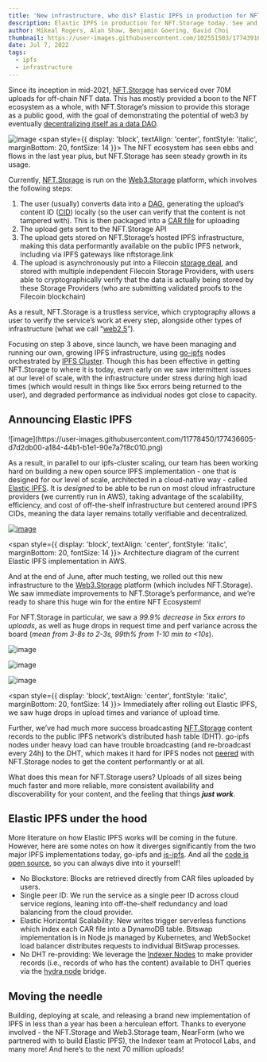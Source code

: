 ```yaml
---
title: 'New infrastructure, who dis? Elastic IPFS in production for NFT.Storage'
description: Elastic IPFS in production for NFT.Storage today. See and feel the difference!
author: Mikeal Rogers, Alan Shaw, Benjamin Goering, David Choi
thumbnail: https://user-images.githubusercontent.com/102551503/177439167-7f94f062-0c4b-4055-b461-7edf24468294.png
date: Jul 7, 2022
tags:
  - ipfs
  - infrastructure
---
```


Since its inception in mid-2021, [NFT.Storage](http://NFT.Storage) has serviced over 70M uploads for off-chain NFT data. This has mostly provided a boon to the NFT ecosystem as a whole, with NFT.Storage’s mission to provide this storage as a public good, with the goal of demonstrating the potential of web3 by eventually [decentralizing itself as a data DAO](https://nft.storage/blog/post/2022-01-20-decentralizing-nft-storage/).

![image](https://user-images.githubusercontent.com/11778450/177436535-4c010006-b9b5-46ba-ac52-375fb5a74e9e.png)
<span style={{ display: 'block', textAlign: 'center', fontStyle: 'italic', marginBottom: 20, fontSize: 14 }}>
  The NFT ecosystem has seen ebbs and flows in the last year plus, but NFT.Storage has seen steady growth in its usage.
</span>

Currently, [NFT.Storage](http://NFT.Storage) is run on the [Web3.Storage](http://Web3.Storage) platform, which involves the following steps:

1. The user (usually) converts data into a [DAG](https://docs.ipfs.io/concepts/merkle-dag/), generating the upload’s content ID ([CID](https://docs.ipfs.io/concepts/content-addressing/)) locally (so the user can verify that the content is not tampered with). This is then packaged into a [CAR file](https://ipld.io/specs/transport/car/) for uploading
2. The upload gets sent to the NFT.Storage API
3. The upload gets stored on NFT.Storage’s hosted IPFS infrastructure, making this data performantly available on the public IPFS network, including via IPFS gateways like nftstorage.link
4. The upload is asynchronously put into a Filecoin [storage deal](https://filecoin.io/blog/posts/how-storage-and-retrieval-deals-work-on-filecoin/), and stored with multiple independent Filecoin Storage Providers, with users able to cryptographically verify that the data is actually being stored by these Storage Providers (who are submitting validated proofs to the Filecoin blockchain)

As a result, NFT.Storage is a trustless service, which cryptography allows a user to verify the service’s work at every step, alongside other types of infrastructure (what we call “[web2.5](https://nft.storage/blog/post/2022-02-21-use-web3-to-speed-up-web2/)”).

Focusing on step 3 above, since launch, we have been managing and running our own, growing IPFS infrastructure, using [go-ipfs](https://github.com/ipfs/go-ipfs) nodes orchestrated by [IPFS Cluster](https://ipfscluster.io/). Though this has been effective in getting NFT.Storage to where it is today, even early on we saw intermittent issues at our level of scale, with the infrastructure under stress during high load times (which would result in things like 5xx errors being returned to the user), and degraded performance as individual nodes got close to capacity. 

## Announcing Elastic IPFS

<div style={{ display: 'flex', justifyContent: 'center', maxWidth: '200px', margin: '0 auto 1rem' }}>
  ![image](https://user-images.githubusercontent.com/11778450/177436605-d7d2db00-a184-44b1-b1e1-90e7a7f8c010.png)
</div>

As a result, in parallel to our ipfs-cluster scaling, our team has been working hard on building a new open source IPFS implementation - one that is designed for our level of scale, architected in a cloud-native way - called [Elastic IPFS](https://github.com/ipfs-elastic-provider). It is *designed* to be able to be run on most cloud infrastructure providers (we currently run in AWS), taking advantage of the scalability, efficiency, and cost of off-the-shelf infrastructure but centered around IPFS CIDs, meaning the data layer remains totally verifiable and decentralized.

<a href="https://user-images.githubusercontent.com/11778450/177436641-9f8b717d-40dd-4e09-9c09-1ae7feb17792.png" target="_blank">![image](https://user-images.githubusercontent.com/11778450/177436641-9f8b717d-40dd-4e09-9c09-1ae7feb17792.png)</a>

<span style={{ display: 'block', textAlign: 'center', fontStyle: 'italic', marginBottom: 20, fontSize: 14 }}>
  Architecture diagram of the current Elastic IPFS implementation in AWS.
</span>

And at the end of June, after much testing, we rolled out this new infrastructure to the [Web3.Storage](http://Web3.Storage) platform (which includes NFT.Storage). We saw immediate improvements to NFT.Storage’s performance, and we’re ready to share this huge win for the entire NFT Ecosystem!

For NFT.Storage in particular, we saw a <em>99.9% decrease in 5xx errors to uploads</em>, as well as huge drops in request time and perf variance across the board (<em>mean from 3-8s to 2-3s, 99th% from 1-10 min to \<10s</em>).

![image](https://user-images.githubusercontent.com/1189523/177662933-40451acb-becb-4a52-a1d2-c066f33da352.png)

![image](https://user-images.githubusercontent.com/1189523/177662931-53164a40-f70b-49ec-bd6f-f3db7d7a9815.png)

![image](https://user-images.githubusercontent.com/1189523/177662927-d19c1519-b081-40df-b90f-a297f1a9f850.png)

<span style={{ display: 'block', textAlign: 'center', fontStyle: 'italic', marginBottom: 20, fontSize: 14 }}>
  Immediately after rolling out Elastic IPFS, we saw huge drops in upload times and variance of upload time.
</span>

Further, we’ve had much more success broadcasting [NFT.Storage](http://NFT.Storage) content records to the public IPFS network’s distributed hash table (DHT). go-ipfs nodes under heavy load can have trouble broadcasting (and re-broadcast every 24h)  to the DHT, which makes it hard for IPFS nodes not [peered](https://docs.ipfs.io/how-to/peering-with-content-providers/) with NFT.Storage nodes to get the content performantly or at all.

What does this mean for NFT.Storage users? Uploads of all sizes being much faster and more reliable, more consistent availability and discoverability for your content, and the feeling that things ***just work***.

## Elastic IPFS under the hood

More literature on how Elastic IPFS works will be coming in the future. However, here are some notes on how it diverges significantly from the two major IPFS implementations today, go-ipfs and [js-ipfs](https://js.ipfs.io/). And all the [code is open source](https://github.com/ipfs-elastic-provider), so you can always dive into it yourself!

- No Blockstore: Blocks are retrieved directly from CAR files uploaded by users.
- Single peer ID: We run the service as a single peer ID across cloud service regions, leaning into off-the-shelf redundancy and load balancing from the cloud provider.
- Elastic Horizontal Scalability: New writes trigger serverless functions which index each CAR file into a DynamoDB table. Bitswap implementation is in Node.js managed by Kubernetes, and WebSocket load balancer distributes requests to individual BitSwap processes.
- No DHT re-providing: We leverage the [Indexer Nodes](https://filecoin.io/blog/posts/introducing-the-network-indexer/) to make provider records (i.e., records of who has the content) available to DHT queries via the [hydra node](https://github.com/libp2p/hydra-booster) bridge.

## Moving the needle

Building, deploying at scale, and releasing a brand new implementation of IPFS in less than a year has been a herculean effort. Thanks to everyone involved - the NFT.Storage and Web3.Storage team, NearForm (who we partnered with to build Elastic IPFS), the Indexer team at Protocol Labs, and many more! And here’s to the next 70 million uploads!

